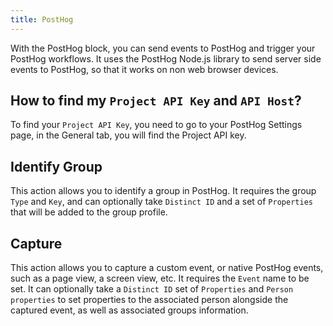 ```yaml
---
title: PostHog
---
```


With the PostHog block, you can send events to PostHog and trigger your PostHog workflows. It uses the PostHog Node.js library to send server side events to PostHog, so that it works on non web browser devices.

## How to find my `Project API Key` and `API Host`?

To find your `Project API Key`, you need to go to your PostHog Settings page, in the General tab, you will find the Project API key.

## Identify Group

This action allows you to identify a group in PostHog. It requires the group `Type` and `Key`, and can optionally take `Distinct ID` and a set of `Properties` that will be added to the group profile.

## Capture

This action allows you to capture a custom event, or native PostHog events, such as a page view, a screen view, etc. It requires the `Event` name to be set. It can optionally take a `Distinct ID` set of `Properties` and `Person properties` to set properties to the associated person alongside the captured event, as well as associated groups information.
